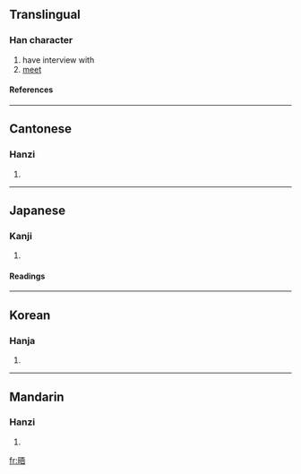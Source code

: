 ==Translingual==
===Han character===
{{Han char|rn=72|rad=日|as=07|sn=11|four=6106<sub>1</sub>|canj=日一一口 (AMMR)}}
# have interview with
# [[meet]]
====References====
{{Han ref|kx=0496.060|dkj=13956|dj=0862.110|hdz=21511.070|uh=6664|ud=26212|bh=B1E0|bd=45536}}

----
==Cantonese==
===Hanzi===
{{yue-hanzi|jyut=|y=ng6}}
# {{defn|Cantonese}}

----
==Japanese==
===Kanji===
{{ja-kanji|grade=|rs=日07}}
# {{defn|Japanese}} 
====Readings====
{{ja-readings|on=[[ご]] (go)|kun=[[あきらか]] (akiraka)}}

----
==Korean==
===Hanja===
{{ko-hanja|hangeul=오|eumhun=|rv=o|mr=o|y=o}}
# {{defn|Korean}}

----
==Mandarin==
===Hanzi===
{{cmn-hanzi|pin=[[wù]] ([[wu4]]), [[yǐng]] ([[ying3]])|wg=wu<sup>4</sup>, ying<sup>3</sup>}}
# {{defn|Mandarin}}

[[fr:晤]]